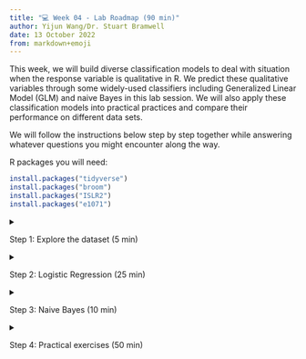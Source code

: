 ```yaml
---
title: "💻 Week 04 - Lab Roadmap (90 min)"
author: Yijun Wang/Dr. Stuart Bramwell
date: 13 October 2022
from: markdown+emoji
---
```


This week, we will build diverse classification models to deal with situation when the response variable is qualitative in R. We predict these qualitative variables through some widely-used classifiers including Generalized Linear Model (GLM) and naive Bayes in this lab session. We will also apply these classification models into practical practices and compare their performance on different data sets.

We will follow the instructions below step by step together while answering whatever questions you might encounter along the way.

R packages you will need:

``` r
install.packages("tidyverse")
install.packages("broom")
install.packages("ISLR2")
install.packages("e1071")
```


<details>

<summary>

Step 1: Explore the dataset (5 min)

</summary>

## Step 1: Explore the dataset


### Step 1.1 Load the Data

Load the `ISLR2` package, which contains a large collection of data sets and functions. We will begin by examining some numerical and graphical summaries of the `Smarket` data, which is part of the `ISLR2` library.

```r
library("ISLR2")
head(Smarket)
```

This data set consists of percentage returns for the S&P 500 stock index over 1250 days, from the beginning of 2001 until the end of 2005. We use the command `names()` to obtain the variable names of this data set:

```r
names(Smarket)
```

How many rows and columns do we have in this dataset?

```r
dim(Smarket)
```

Let's add another column `day` to index the number of days in this dataset:

```r
Smarket$day <- 1:nrow(Smarket)
head(Smarket)
```

 For each date, we have recorded the percentage returns for each of the five previous trading days, `Lag1` through `Lag5`. We have also recorded `Volume` (the number of shares traded on the previous day, in billions), `Today` (the percentage return on the date in question) and `Direction` (whether the market was Up or Down on this date). Our goal is to predict `Direction` (a qualitative response) using the other features.

Let's look at a generic summary of this data and how each pair of variables are related:

```r
summary(Smarket)
```

```r
pairs(Smarket)
```

### Step 1.2 Initial exploratory data analysis

Produce a matrix that contains all of the pairwise correlations among the predictors in a data set:

```r
cor(Smarket[, -9])
```

The function `cor()` can only take quantitative variables. Because the `Direction` variable is qualitative, therefore we exclude it when calculating the correlation matrix.

As one would expect, the correlations between the lag variables and today's returns are close to zero. In other words, there appears to be little correlation between today's returns and previous days' returns. The only substantial correlation is between `Year` and `Volume`. We could explore how Volume changed chronologically.

```r
library(tidyverse)

ggplot(data = Smarket, aes(x = day, y = Volume)) +
    geom_col(fill="#665797") +

    ggtitle("Volume of shares traded over the period of this dataset") +

    xlab("Day") + ylab("Volume (in billion US dollars)") +

    theme_minimal() +
    theme(aspect.ratio = 2/5)
```

By plotting the data, which is ordered chronologically, we see that `Volume` is increasing over time. In other words, the average number of shares traded daily increased from 2001 to 2005.

</details>

<details>

<summary>

Step 2: Logistic Regression (25 min)

</summary>

## Step 2: Logistic Regression

We will still use the `Smarket` data set to fit a Logistic Regression Model to predict `Direction`.

### Step 2.1 Separate some data just for training

Build a training and a testing dataset. In practice we will be interested in our model's performance not on the data that we used to fit the model, but rather on days in the future for which the market's movements are unknown. Therefore, we will first create a training data set corresponding to the observations from 2001 through 2004. We will then create a testing data set of observations from 2005.:

```r

train <- (Smarket$Year < 2005)
Smarket.before.2005 <- Smarket [ train , ]

Smarket.2005 <- Smarket[ Smarket$Year==2005, ]
Direction.2005 <- Smarket$Direction [ Smarket$Year==2005 ]
```


`Smarket$Year < 2005` returns `True` for the values satisfying `<2005` (smaller than 2005) condition in `Year` column in `Smarket` dataset.  The same logic can be applied to `>`, `<=` , `>=` or `==`(equal) and `!=` (not equal). 

We can define a vector variable named `train` with `True` and `False` values depending on whether they meet the condition or not. And we can put this vector into open brackets `[` `]` to access corresponding rows. Or we can explicitly put the condition in the open brackets.

Using `Smarket[ Smarket$Year==2005,]` gives all the rows satisfying this condition with all columns. The same logic can be applied to `<` , `>`, `<=` , `>=` or `!=` (not equal).

`Smarket$Direction [ Smarket$Year==2005 ]` tells the `direction` values corresponding to the rows equal to 2005 in the `year` column are requested. 

Thus, we can construct a training data set named Smarket.before.2005, and a testing data set named Smarket.2005.



**How many observations we have in the <mark>training set</mark> (< 2005)?**

```r
nrow(Smarket.before.2005)
```

**What about the <mark>test set</mark> (2005)?**

```r
nrow(Smarket.2005)
```


### Step 2.2 Fit a logistic regression model

Fit a Logistic Regression Model in order to predict `Direction` using `Lag1` through `Lag5` and `Volume` based on training data set:

```r
glm.fits <- 
    glm(Direction ~ Lag1 + Lag2 + Lag3 + Lag4 + Lag5 + Volume, 
        data = Smarket.before.2005, family = binomial)
```

The generalized linear model syntax of the `glm()` function is similar to that of `lm()`, except that we must pass in the argument `family = binomial` in order to tell R to run a logistic regression rather than some other type of generalized linear model.

We now fit a logistic regression model using only the subset of the observations that correspond to dates before 2005, using the `subset` argument.

### Step 2.3 Inspect the model

Have a look at p-values of this Logistic Regression Model:

```r
library(broom)

tidy(glm.fits)
```

The smallest p-value here is associated with `Lag1`. The negative coefficient for this predictor suggests that if the market had a positive return yesterday, then it is less likely to go up today. However, at a value of 0.295, the p-value is still relatively large, and so there is no clear evidence of a real association between `Lag1` and `Direction`. So do other predictors.

### Step 2.4 Make predictions about the future (2005)

Obtain predicted probabilities of the stock market going up for each of the days in our testing data set, that is, for the days in 2005:

```r
glm.probs <- predict(glm.fits, Smarket.2005, type = "response") 
glm.probs[1:10]   
```

The `predict()` function can be used to predict the probability that the market will go up, given values of the predictors. The `type = "response"` option tells R to output probabilities of the form `P(Y = 1|X)`, as opposed to other information such as the logit. If no data set is supplied to the `predict()` function, then the probabilities are computed for the training data set that was used to fit the logistic regression model. Here we have printed only the first ten probabilities.

```r
contrasts(Smarket$Direction)
```

We know that these values correspond to the probability of the market going up, rather than down, because the `contrasts()` function indicates that R has created a dummy variable with a `1` for `Up`.

In order to make a prediction as to whether the market will go up or down on a particular day, we must convert these predicted probabilities into class labels, `Up` or `Down`. The following commands create a vector of class predictions based on whether the predicted probability of a market increase is greater than or less than `0.5`.

```r
glm.pred <- rep("Down", 252)
glm.pred[glm.probs > .5] <- "Up"
```

The first command creates a vector of 252 `Down` elements. The second line transforms to `Up` all of the elements for which the predicted probability of a market increase exceeds 0.5.

### Step 2.5 Create a confusion matrix

Construct confusion matrix in order to determine how many observations in testing data set were correctly or incorrectly classified.

```r
table(glm.pred, Direction.2005)    
```

Given the predictions, the `table()` function can be used to produce a confusion matrix in order to determine how many observations were correctly or incorrectly classified.

### Step 2.6 What is the error in the test set?

Calculate the test set error rate:

```r
mean(glm.pred == Direction.2005)
```

```r
mean(glm.pred != Direction.2005)
```

The `!=` notation means not equal to, and so the last command computes the test set error rate. The results are rather disappointing: the test error rate is 52%, which is worse than random guessing! Of course this result is not all that surprising, given that one would not generally expect to be able to use previous days' returns to predict future market performance.

### Step 2.7 Can we find a better combination of features?

Remove the variables that appear not to be helpful in predicting `Direction` and fit a new Logistic Regression model. We recall that the logistic regression model had very underwhelming p-values associated with all of the predictors, and that the smallest p-value, though not very small, corresponded to `Lag1`. Perhaps by removing the variables that appear not to be helpful in predicting `Direction`, we can obtain a more effective model. After all, using predictors that have no relationship with the response tends to cause a deterioration in the test error rate (since such predictors cause an increase in variance without a corresponding decrease in bias), and so removing such predictors may in turn yield an improvement.

```r
glm.fits <- glm(Direction ~ Lag1 + Lag2, 
                data = Smarket.before.2005, family = binomial)
summary(glm.fits)
```

```r
glm.probs <- predict(glm.fits, Smarket.2005, type = "response")
glm.pred <- rep("Down", 252)
glm.pred[glm.probs > .5] <- "Up"
table(glm.pred , Direction.2005)
```

```r
mean(glm.pred == Direction.2005)
```

Check proportion:

```r
106 / (106 + 76)
```

Above we have refit the logistic regression using just `Lag1` and `Lag2`, which seemed to have the highest predictive power in the original logistic regression model.

Now the results appear to be a little better: 56% of the daily movements have been correctly predicted. It is worth noting that in this case, a much simpler strategy of predicting that the market will increase every day will also be correct 56% of the time! Hence, in terms of overall error rate, the logistic regression method is no better than the naive approach However, the confusion matrix shows that on days when logistic regression predicts an increase in the market, it has a 58% accuracy rate. This suggests a possible trading strategy of buying on days when the model predicts an increasing market, and avoiding trades on days when a decrease is predicted. Of course one would need to investigate more carefully whether this small improvement was real or just due to random chance.

Suppose that we want to predict the returns associated with particular values of Lag1 and Lag2. In particular, we want to predict Direction on a day when Lag1 and Lag2 equal 1.2 and 1.1, respectively, and on a day when they equal 1.5 and −0.8. We do this using the predict() function.

```r
predict(glm.fits, 
        newdata = data.frame (Lag1 = c(1.2, 1.5), Lag2 = c(1.1, -0.8)), 
        type = "response")
```

### Step 2.8 Logistic regression siblings

In this lab we used the `glm()` function with `family = binomial` to perform logistic regression. Other choices for the `family` argument can be used to fit other types of GLMs. For instance, `family = Gamma` fits a gamma regression model. You can alwarys use the following command to explore more about `family` argument and possible choices.

```r
?glm()
```

</details>

<details>

<summary>

Step 3: Naive Bayes (10 min)

</summary>

## Step 3: Naive Bayes

The `Smarket` data set will still be utilised to fit a naive Bayes classifier to predict `Direction`.

### Step 3.1 Let's fit a Naive Bayes model

Fit a naive Bayes model to predict `Direction` using `Lag1` and `Lag2`:

```r
library(e1071)
nb.fit <- naiveBayes (Direction ~ Lag1 + Lag2, data = Smarket, subset = train)
nb.fit
```

Naive Bayes is implemented in R using the `naiveBayes()` function, which is part of the `e1071` library. By default, this implementation of the naive Bayes classifier models each quantitative feature using a Gaussian distribution. However, a kernel density method can also be used to estimate the distributions.

The output contains the estimated mean and standard deviation for each variable in each class. For example, the mean for Lag1 is 0.0428 for Direction=Down, and the standard deviation is 1.23. We can easily verify this:

```r
mean(Smarket$Lag1[train][Smarket$Direction[train] == "Down"])
```

```r
sd(Smarket$Lag1[train][Smarket$Direction[train] == "Down"])
```

### Step 3.2 Predict the test set

Predict `Direction` in testing data set:

```r
nb.class <- predict(nb.fit, Smarket.2005)
table(nb.class, Direction.2005)
```

```r
mean(nb.class == Direction.2005)
```

The `predict()` function is straightforward. From the confusion matrix, Naive Bayes performs very well on this data, with accurate predictions over 59% of the time. This is better than Logistic Regression Model.

The `predict()` function can also generate estimates of the probability that each observation belongs to a particular class.

```r
nb.preds <- predict(nb.fit, Smarket.2005, type = "raw")
nb.preds[1:5, ]
```

</details>

<details>

<summary>

Step 4: Practical exercises (50 min)

</summary>

## Step 4: Practical exercises (in pairs)

So far, we have learnt to fit some kinds of classification models in R. In this practical case, we will continue to use the data set `Auto`. Make sure that the missing values have been removed from the data.

Six questions are listed below. In this part, you will develop a model to predict whether a given car gets high or low gas mileage based on the `Auto` data set.

🎯 **Questions**

1.  Create a binary variable, `mpg01`, that contains a 1 if `mpg` contains a value above its median, and a 0 if `mpg` contains a value below its median. You can compute the median using the `median()` function. Note you may find it helpful to use the `data.frame()` function to create a single data set containing both `mpg01` and the other `Auto` variables.

2.  Explore the data graphically in order to investigate the association between `mpg01` and the other features. Which of the other features seem most likely to be useful in predicting `mpg01`? Scatterplots and boxplots may be useful tools to answer this question. Describe your findings.

3.  Split the data into a training set and a test set. Train set contains observations before 1979. Test set contains the rest of the observations.

4.  Perform logistic regression on the training data in order to predict `mpg01` using the variables that seemed most associated with `mpg01` in question 2. What is the test error of the model obtained?

5.  Perform naive Bayes on the training data in order to predict `mpg01` using the variables that seemed most associated with `mpg01` in question 2. What is the test error of the model obtained?

6.  Which of these two methods appears to provide the best results on this data? Justify your choice.

</details>
